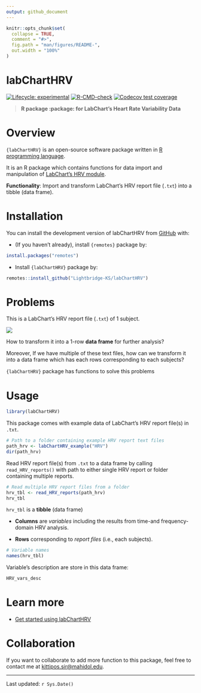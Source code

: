 ```yaml
---
output: github_document
---
```


<!-- README.md is generated from README.Rmd. Please edit that file -->

```r
knitr::opts_chunk$set(
  collapse = TRUE,
  comment = "#>",
  fig.path = "man/figures/README-",
  out.width = "100%"
)
```

# labChartHRV

<!-- badges: start -->

[![Lifecycle: experimental](https://img.shields.io/badge/lifecycle-experimental-orange.svg)](https://lifecycle.r-lib.org/articles/stages.html#experimental) [![R-CMD-check](https://github.com/Lightbridge-KS/labChartHRV/actions/workflows/R-CMD-check.yaml/badge.svg)](https://github.com/Lightbridge-KS/labChartHRV/actions/workflows/R-CMD-check.yaml) [![Codecov test coverage](https://codecov.io/gh/Lightbridge-KS/labChartHRV/branch/main/graph/badge.svg)](https://app.codecov.io/gh/Lightbridge-KS/labChartHRV?branch=main)

<!-- badges: end -->

> **R package :package: for LabChart's Heart Rate Variability Data**

# Overview

`{labChartHRV}` is an open-source software package written in [R programming language](https://www.r-project.org).

It is an R package which contains functions for data import and manipulation of [LabChart's HRV module](https://www.adinstruments.com/products/hrv).

**Functionality**: Import and transform LabChart's HRV report file (`.txt`) into a tibble (data frame).

# Installation

You can install the development version of labChartHRV from [GitHub](https://github.com/) with:

-   (If you haven't already), install `{remotes}` package by:

``` r
install.packages("remotes")
```

-   Install `{labChartHRV}` package by:

``` r
remotes::install_github("Lightbridge-KS/labChartHRV")
```

# Problems

This is a LabChart's HRV report file (`.txt`) of 1 subject.

![](man/figures/hrv-rep-ex1.png)

How to transform it into a 1-row **data frame** for further analysis?

Moreover, If we have multiple of these text files, how can we transform it into a data frame which has each rows corresponding to each subjects?

`{labChartHRV}` package has functions to solve this problems

# Usage

```r
library(labChartHRV)
```

This package comes with example data of LabChart's HRV report file(s) in `.txt`.

```r
# Path to a folder containing example HRV report text files
path_hrv <- labChartHRV_example("HRV")
dir(path_hrv)
```

Read HRV report file(s) from `.txt` to a data frame by calling `read_HRV_reports()` with path to either single HRV report or folder containing multiple reports.

```r
# Read multiple HRV report files from a folder
hrv_tbl <- read_HRV_reports(path_hrv)
hrv_tbl
```

`hrv_tbl` is a **tibble** (data frame)

-   **Columns** are *variables* including the results from time-and frequency-domain HRV analysis.

-   **Rows** corresponding to *report files* (i.e., each subjects).

```r
# Variable names
names(hrv_tbl)
```

Variable's description are store in this data frame:

```r
HRV_vars_desc
```

# Learn more

-   [Get started using labChartHRV](https://lightbridge-ks.github.io/labChartHRV/articles/labChartHRV.html)

# Collaboration

If you want to collaborate to add more function to this package, feel free to contact me at [kittipos.sir\@mahidol.edu](mailto:kittipos.sir@mahidol.edu).

------------------------------------------------------------------------

Last updated: `r Sys.Date()`
